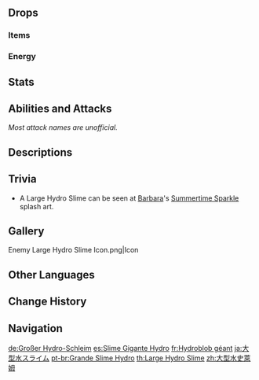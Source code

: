 {{Enemy Infobox
|title    = Rolling Elemental
|image    = Enemy Large Hydro Slime.png
|dmgtype  = Hydro
|weakpoint = no
|type     = Common Enemies
|family   = Elemental Lifeforms
|group    = Slimes
|location = Multiple
}}
{{Enemy Intro}}

==Drops==
===Items===
{{Drops Table|type=Slimes (Large)}}

===Energy===
{{Energy Drops
|type  = Hydro
|hp1   = 66
|p1    = 1
|hp2   = 33
|p2    = 1
|hp3   = 0
|o3    = 1
}}

==Stats==
{{Enemy Stats|hydro_res=Immune|hp_ratio=2|atk_ratio=2.8|hp_type=1}}

==Abilities and Attacks==
''Most attack names are unofficial.''
{{Enemy Attacks
|name_1 = Wet Application
|desc_1 = When attacked, the Hydro Slime applies the {{Color|Wet}} Status for 10 seconds to all players and enemies in a '''2m''' radius.

|name_2 = Bump
|desc_2 = Bumps into the player, dealing '''50% ATK''' as {{Color|Hydro DMG}}.

|name_3 = Leap
|desc_3 = Jumps high into the air before slamming down at the player's location, dealing '''100% ATK''' as {{Color|AoE Hydro DMG}}.
* Certain enhanced Large Hydro Slimes, found in certain [[Domains]], [[Spiral Abyss]], overworld events and challenges, have reduced [[Cooldown]] on this attack.

|name_4 = Bubble Spit
|desc_4 = Launches a [[Bubbles|bubble]] in a high arc at the target.
* Upon contact with a player, the bubble deals '''50% ATK''' as {{Color|Hydro DMG}}, temporarily trapping and immobilizing the player.
* Upon contact with another enemy, temporarily traps and immobilizes the enemy, or simply pops if the enemy is too large to be trapped.
}}

==Descriptions==
{{Description|A monster created by the sedimentation of Hydro dispersed throughout nature.<br />A larger and more powerful Hydro Slime that can create bubbles to entrap its enemies. It is said that they can grow to truly staggering sizes if given an energy-rich environment. Eyewitnesses have supposedly seen Hydro Slimes as large as a small mound in Wolvendom.|[[Archive]]}}

==Trivia==
*A Large Hydro Slime can be seen at [[Barbara]]'s [[Summertime Sparkle]] splash art.

==Gallery==
<gallery>
Enemy Large Hydro Slime Icon.png|Icon
</gallery>

==Other Languages==
{{Other Languages
|en      = Large Hydro Slime
|zhs     = 大型水史莱姆
|zhs_rm  = Dàxíng Shuǐ Shǐláimǔ
|zht     = 大型水史萊姆
|zht_rm  = Dàxíng Shuǐ Shǐláimǔ
|zh_tl   = Large {{Lex|Hydro|zh}} Slime
|ja      = 大型水スライム
|ja_rm   = Oogata Mizu Suraimu
|ja_tl   = Large {{Lex|Hydro|ja}} Slime
|ko      = 거대 물 슬라임
|ko_rm   = Geodae Mul Seullaim
|ko_tl   = Large {{Lex|Hydro|ja}} Slime
|es      = Slime Gigante Hydro
|es_tl   = Giant Hydro Slime
|fr      = Hydroblob géant
|fr_tl   = Giant Hydro Blob
|ru      = Большой Гидро слайм
|ru_tl   = Large Hydro Slime
|th      = Large Hydro Slime
|vi      = Slime Thủy Lớn
|vi_tl   = Large {{Lex|Hydro|vi}} Slime
|de      = Großer Hydro-Schleim
|de_tl   = Large Hydro Slime
|id      = Large Hydro Slime
|pt      = Grande Slime Hydro
|pt_tl   = 
|tr      = Büyük Su Bodurlopu
|tr_tl   = 
|it      = Melmoso di Hydro gigante
|it_tl   = 
}}

==Change History==
{{Change History|1.0}}

==Navigation==
{{Enemy Navbox|type=Common}}

[[de:Großer Hydro-Schleim]]
[[es:Slime Gigante Hydro]]
[[fr:Hydroblob géant]]
[[ja:大型水スライム]]
[[pt-br:Grande Slime Hydro]]
[[th:Large Hydro Slime]]
[[zh:大型水史萊姆]]